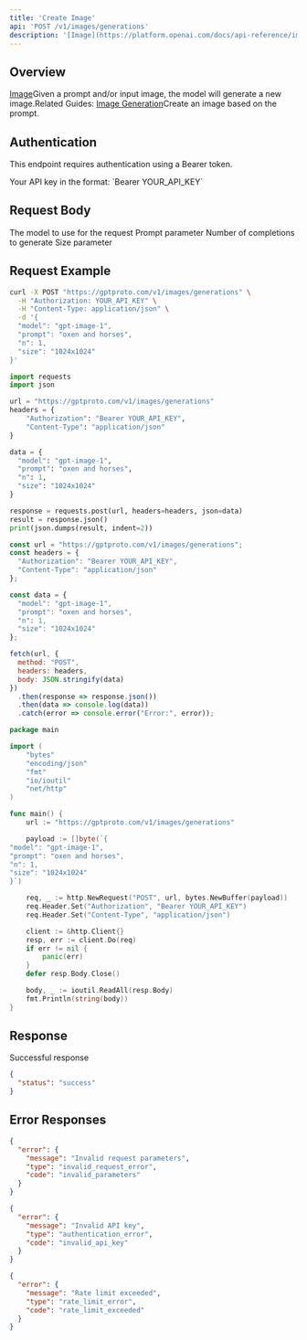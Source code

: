 ```yaml
---
title: 'Create Image'
api: 'POST /v1/images/generations'
description: '[Image](https://platform.openai.com/docs/api-reference/images)Given a prompt and/or input image, the model will generate a new image.Related Guides: [Image Generation](https://platform.openai.com/docs/guides/images)Create an image based on the prompt.'
---
```


## Overview

[Image](https://platform.openai.com/docs/api-reference/images)Given a prompt and/or input image, the model will generate a new image.Related Guides: [Image Generation](https://platform.openai.com/docs/guides/images)Create an image based on the prompt.

## Authentication

This endpoint requires authentication using a Bearer token.

<ParamField header="Authorization" type="string" required>
  Your API key in the format: `Bearer YOUR_API_KEY`
</ParamField>

## Request Body

<ParamField body="model" type="string" required>
  The model to use for the request
</ParamField>

<ParamField body="prompt" type="string" required>
  Prompt parameter
</ParamField>

<ParamField body="n" type="integer" >
  Number of completions to generate
</ParamField>

<ParamField body="size" type="string" >
  Size parameter
</ParamField>

## Request Example

<CodeGroup>

```bash cURL
curl -X POST "https://gptproto.com/v1/images/generations" \
  -H "Authorization: YOUR_API_KEY" \
  -H "Content-Type: application/json" \
  -d '{
  "model": "gpt-image-1",
  "prompt": "oxen and horses",
  "n": 1,
  "size": "1024x1024"
}'
```

```python Python
import requests
import json

url = "https://gptproto.com/v1/images/generations"
headers = {
    "Authorization": "Bearer YOUR_API_KEY",
    "Content-Type": "application/json"
}

data = {
  "model": "gpt-image-1",
  "prompt": "oxen and horses",
  "n": 1,
  "size": "1024x1024"
}

response = requests.post(url, headers=headers, json=data)
result = response.json()
print(json.dumps(result, indent=2))
```

```javascript JavaScript
const url = "https://gptproto.com/v1/images/generations";
const headers = {
  "Authorization": "Bearer YOUR_API_KEY",
  "Content-Type": "application/json"
};

const data = {
  "model": "gpt-image-1",
  "prompt": "oxen and horses",
  "n": 1,
  "size": "1024x1024"
};

fetch(url, {
  method: "POST",
  headers: headers,
  body: JSON.stringify(data)
})
  .then(response => response.json())
  .then(data => console.log(data))
  .catch(error => console.error("Error:", error));
```

```go Go
package main

import (
    "bytes"
    "encoding/json"
    "fmt"
    "io/ioutil"
    "net/http"
)

func main() {
    url := "https://gptproto.com/v1/images/generations"

    payload := []byte(`{
"model": "gpt-image-1",
"prompt": "oxen and horses",
"n": 1,
"size": "1024x1024"
}`)

    req, _ := http.NewRequest("POST", url, bytes.NewBuffer(payload))
    req.Header.Set("Authorization", "Bearer YOUR_API_KEY")
    req.Header.Set("Content-Type", "application/json")

    client := &http.Client{}
    resp, err := client.Do(req)
    if err != nil {
        panic(err)
    }
    defer resp.Body.Close()

    body, _ := ioutil.ReadAll(resp.Body)
    fmt.Println(string(body))
}
```

</CodeGroup>

## Response

<ResponseField name="Success" type="200">
  Successful response

```json
{
  "status": "success"
}
```
</ResponseField>

## Error Responses

<ResponseExample>

```json 400 - Bad Request
{
  "error": {
    "message": "Invalid request parameters",
    "type": "invalid_request_error",
    "code": "invalid_parameters"
  }
}
```

```json 401 - Unauthorized
{
  "error": {
    "message": "Invalid API key",
    "type": "authentication_error",
    "code": "invalid_api_key"
  }
}
```

```json 429 - Rate Limit Exceeded
{
  "error": {
    "message": "Rate limit exceeded",
    "type": "rate_limit_error",
    "code": "rate_limit_exceeded"
  }
}
```

</ResponseExample>

